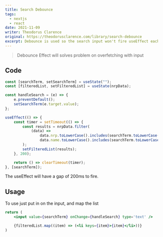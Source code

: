 ```yaml
---
title: Search Debounce
tags:
  - nextjs
  - react
date: 2021-11-09
writer: Theodorus Clarence
original: https://theodorusclarence.com/library/search-debounce
excerpt: Debounce is used so the search input won't fire useEffect each changes.
---
```


> Debounce Effect will solves problem on overfetching with input

## Code

<Copy />

```jsx
const [searchTerm, setSearchTerm] = useState("");
const [filteredList, setFilteredList] = useState(nrpData);

const handleSearch = (e) => {
	e.preventDefault();
	setSearchTerm(e.target.value);
};

useEffect(() => {
	const timer = setTimeout(() => {
		const results = nrpData.filter(
			(data) =>
				data.nrp.toLowerCase().includes(searchTerm.toLowerCase()) ||
				data.name.toLowerCase().includes(searchTerm.toLowerCase())
		);
		setFilteredList(results);
	}, 200);

	return () => clearTimeout(timer);
}, [searchTerm]);
```

The useEffect will have a gap of 200ms to fire.

## Usage

To use just put in on the input, and map the list

<Copy />

```jsx
return (
    <input value={searchTerm} onChange={handleSearch} type='text' />

    {filteredList.map((item) => (<li keys={item}>{item}</li>))}
)
```
